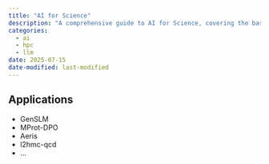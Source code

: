 ```yaml
---
title: "AI for Science"
description: "A comprehensive guide to AI for Science, covering the basics of AI, its applications in scientific research, and how it can be leveraged for data analysis and modeling."
categories:
  - ai
  - hpc
  - llm
date: 2025-07-15
date-modified: last-modified
---
```


## Applications

- GenSLM
- MProt-DPO
- Aeris
- l2hmc-qcd
- ...
